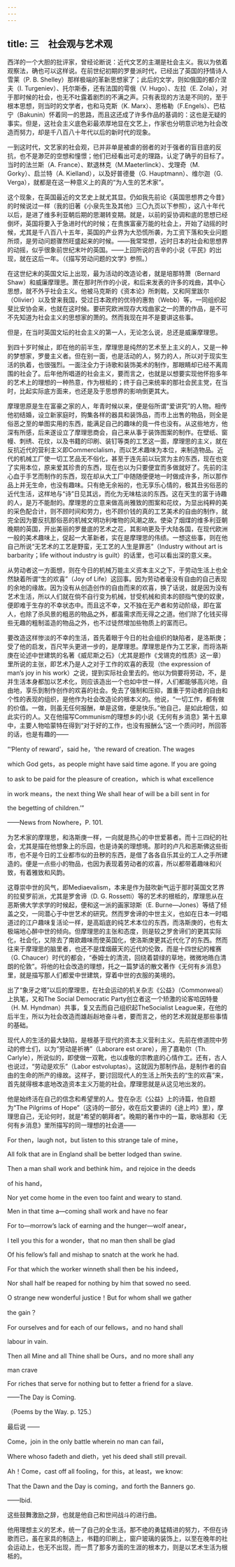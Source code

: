 ```yaml
---
---
---
```

title: 三　社会观与艺术观
---



西洋的一个大胆的批评家，曾经论断说：近代文艺的主潮是社会主义。我以为依着观察法，确也可以这样说。在前世纪初期的罗曼派时代，已经出了英国的抒情诗人雪莱（P. B. Shelley）那样极端的革新思想家了；此后的文学，则如俄国的都介涅夫（I. Turgeniev）、托尔斯泰，还有法国的雩俄（V. Hugo）、左拉（E. Zola），对于那时候的社会，也无不吐露着剧烈的不满之声。只有表现的方法是不同的，至于根本思想，则当时的文学者，也和马克斯（K. Marx）、恩格勒（F.Engels）、巴枯宁（Bakunin）怀着同一的思路，而且这还成了许多作品的基调的：这也是无疑的事实。但是，这社会主义底色彩最浓厚地显在文艺上，作家也分明意识地为社会改造而努力，却是千八百八十年代以后的新时代的现象。

一到这时代，文艺家的社会观，已并非单是被虐的弱者的对于强者的盲目底的反抗，也不是渺茫的空想和憧憬；他们已经看出可走的理路，认定了确乎的目标了。当时的法兰斯（A. France）、默退林克（M.Maeterlinck）、戈理奇（M. Gorky）、启兰特（A. Kielland），以及好普德曼（G. Hauptmann）、维尔迦（G. Verga），就都是在这一种意义上的真的“为人生的艺术家”。

这个现象，在英国最近的文艺史上就尤其显。仍如我先前论《英国思想界之今昔》的时候说过一样（我的旧著《小泉先生及其他》三〇九页以下参照），这八十年代以后，是进了维多利亚朝后期的思潮转变期。就是，以前的妥协调和底的思想已经倒坏，英国将要入于急进时代的时候；在贵族富豪万能的社会上，开始了动摇的时候，尤其是千八百八十五年，英国的产业界为大恐慌所袭，为工资下落和失业问题所烦，是劳动问题骤然旺盛起来的时候。——我常常想，近时日本的社会和思想界的动摇，似乎很象前世纪末叶的英国。——上回所说的吉辛的小说《平民》的出现，就在这后一年。（《描写劳动问题的文学》参照。）

在这世纪末的英国文坛上出现，最为活动的改造论者，就是培那特萧（Bernard Shaw）和威廉摩理思。萧在那时所作的小说，和后来发表的许多的戏曲，其中心思想，就不外乎社会主义。他被马克斯的《资本论》所刺戟，又和阿里跋尔（Olivier）以及曾来我国，受过日本政府的优待的惠勃（Webb）等，一同组织起斐比安协会来，也就在这时候。要研究欧洲现存大戏曲家之一的萧的作品，是不可不先知道为社会主义的思想家的萧的。然而我现在并不是要讲这些事。

但是，在当时英国文坛的社会主义的第一人，无论怎么说，总还是威廉摩理思。

到四十岁时候止，即在他的前半生，摩理思是纯然的艺术至上主义的人，又是一种的梦想家，罗曼主义者。但在别一面，也是活动的人，努力的人，所以对于现实生活的执着，也很强烈。一面注全力于诗歌和装饰美术的制作，那眼睛却已经不离周围的社会了。后年他所唱道的社会主义，要而言之，也就是以想要实现他怀抱多年的艺术上的理想的一种热意，作为根柢的；终于自己来统率的那社会民主党，在当时，比起实际底方面来，也还是及于思想界的影响倒更其大。

摩理思原是生在富豪之家的人，年青时候以来，便是俗所谓“爱讲究”的人物。相传他初结婚，设立新家庭时，购集各样的器具和装饰品，而市上出售的物品，则全是俗恶之至的单图实用的东西，能满足自己的趣味的竟一件也没有。从这些地方，他深有所感，后来遂设立了摩理思商会，自己来从事于装饰图案的制作。在壁纸、窗幔、刺绣、花纹，以及书籍的印刷、装钉等类的工艺这一面，摩理思的主义，就在反抗近代的营利主义即Commerclalism，而以艺术趣味为本位，来制造物品。近代的机械工厂使一切工艺品无不俗化，甚至于连先前以玩赏为主的东西，现在也变了实用本位，原来爱其珍贵的东西，现在也以为只要便宜而多做就好了。先前的注心血于手艺而制作的东西，现在却从大工厂中随随便便地一时做成许多，所以那作品上并无生命，也没有趣味。只有绝无余裕的，也无享乐心情的，极其丑劣俗恶的近代生活，这样地与“诗”日见其远，而化为无味枯淡的东西。这在天生的富于诗趣的人，是万不能耐的。摩理思的立意来做高尚雅致的图案和花纹，为显出纯粹的美的采色配合计，则不顾时间和劳力，也不顾价钱的真的工艺美术的自由的制作，就完全因为要反抗那俗恶的机械文明功利唯物的风潮之故。使染了烟煤的维多利亚朝晚期的英国，开出美丽的罗曼底的艺术之花，其影响更及于大陆各国，在现代欧洲一般的美术趣味上，促起一大革新者，实在是摩理思的伟绩。一想这些事，则在他自己所说“无艺术的工艺是野蛮，无工艺的人生是罪恶”（Industry without art is barbarity；life without industry is guilt）的话里，也可以看出深的意义来。

从劳动者这一方面想，则在今日的机械万能主义资本主义之下，于劳动生活上也全然缺着所谓“生的欢喜”（Joy of Life）这回事。因为劳动者毫没有自由的自己表现的余地的缘故。因为没有从创造创作的自由而来的欢喜，换了话说，就是因为没有艺术生活，所以人们就在倘不自行变为机械，甘受机械和资本的颐指气使的奴隶，便即难于生存的不幸状态中。而且这不幸，又不独在无产者和劳动阶级，即在富人，也除了杀风景的粗恶的物品之外，都虽需求而无得之之道。他们除了化钱买得些无趣的粗制滥造的物品之外，也不过徒然增加些物质上的富而已。

要改造这样惨淡的不幸的生活，首先着眼于今日的社会组织的缺陷者，是洛斯庚；受了他的启发，百尺竿头更进一步的，是摩理思。摩理思是作为工艺家，而将洛斯庚在论述中世建筑的名著《威尼斯之石》（尤其是题作《戈锡克的性质》这一章）里所说的主张，即艺术乃是人之对于工作的欢喜的表现（the expression of man’s joy in his work）之说，提到实际社会里去的。他以为倘要将劳动，不，是并生活本身都加以艺术化，则应该造出一个也如中世一样，人们都能够高兴地，自由地，享乐到制作创作的欢喜的社会。免去了强制和压抑，置重于劳动者的自由和个性的表现的组织，是他作为社会改造论的根本义的。他说，“一切工作，都有做的价值。一做，则虽无任何报酬，单是这做，便是快乐。”他自己，是如此相信，如此实行的人。又在他描写Communism的理想乡的小说《无何有乡消息》第十五章中，主要人物哈蒙特在得到“对于好的工作，也没有报酬么”这一个质问时，所回答的话，也是有趣的——

“‘Plenty of reward’，said he，‘the reward of creation. The wages

which God gets，as people might have said time agone. If you are going

to ask to be paid for the pleasure of creation，which is what excellence

in work means，the next thing We shall hear of will be a bill sent in for

the begetting of children.’”

——News from Nowhere，P. 101.

为艺术家的摩理思，和洛斯庚一样，一向就是热心的中世爱慕者。而十三四纪的社会，尤其是描在他想象上的乐园，也是诗美的理想境。那时的卢凡和恶斯佛这些街市，也不是今日的工业都市似的丑秽的东西，是借了各各自乐其业的工人之手所建造的。便是一点些小的物品，也因为表现着劳动者的欢喜，所以都带着趣味和兴致，有着雅致和风韵。

这尊崇中世的风气，即Mediaevalism，本来是作为鼓吹新气运于那时英国文艺界的拉斐罗前派，尤其是罗舍谛（D. G. Rossetti）等的艺术的根柢的，摩理思从在恶斯佛大学求学的时候起，便和这一派的画家琼斯（E. Burne—Jones）等结了倾盖之交，一同潜心于中世艺术的研究。然而罗舍谛的中世主义，也如在日本一时唱道过的江户趣味复活论一样，是高蹈底的纯艺术本位的东西，而洛斯庚的，也有太极端地心醉中世的倾向。但摩理思的主张和态度，则是较之罗舍谛们的更其实际化，社会化，又除去了南欧趣味而使英国化，使洛斯庚更其近代化了的东西。然而往来于摩理思的脑里者，也还不是煤烟蔽天的近代的伦敦，而是十四世纪的榷赛（G. Chaucer）时代的都会，“泰姆士的清流，回绕着碧绿的草地，微微地皓白清朗的伦敦”。将他的社会改造的理想，托之一篇梦话的散文著作《无何有乡消息》里，就是描写那人们都爱中世建筑，穿着中世的衣服的美境的。

出了“象牙之塔”以后的摩理思，在社会运动的机关杂志《公益》（Commonweal）上执笔，又和The Social Democratic Party创立者这一个矫激的论客哈因特曼（H. M. Hyndman）共事，复又去而自己组织起TheSocialist League来，在他的后半生，所以为社会改造而雄赳赳地奋斗者，要而言之，他的艺术观就是那些事情的基础。

现代人的生活的最大缺陷，是根基于现代的资本主义营利主义。先前在修道院中劳动的修士们，以为“劳动是祈祷”（Laborare est orare），用了嘉勒尔（Th. Carlyle），所说似的，即使做一双靴，也以虔敬的宗教底的心情作工。还有，古人也说过，“劳动是欢乐”（Labor estvoluptas）。这就因为那制作品，是制作者的自由的生命的所产的缘故。这样子，要讨回现代人的生活上所失去的“生的欢喜”来，首先就得根本底地改造资本主义万能的社会。摩理思就是从这见地出发的。

他是始终活在自己的信念和希望里的人。登在杂志《公益》上的诗篇，他自题为“The Pilgrims of Hope”（这诗的一部分，收在后文要讲的《途上吟》里），摩理思自己，无论何时，就是“希望的朝拜者”。晚期的著作中的一篇，歌咏那和《无何有乡消息》里所描写的同一理想的社会道——

For then，laugh not，but listen to this strange tale of mine，

All folk that are in England shall be better lodged than swine.

Then a man shall work and bethink him，and rejoice in the deeds

of his hand，

Nor yet come home in the even too faint and weary to stand.

Men in that time a—coming shall work and have no fear

For to—morrow’s lack of earning and the hunger—wolf anear，

I tell you this for a wonder，that no man then shall be glad

Of his fellow’s fall and mishap to snatch at the work he had.

For that which the worker winneth shall then be his indeed，

Nor shall half be reaped for nothing by him that sowed no seed.

O strange new wonderful justice！But for whom shall we gather

the gain？

For ourselves and for each of our fellows，and no hand shall

labour in vain.

Then all Mine and all Thine shall be Ours，and no more shall any

man crave

For riches that serve for nothing but to fetter a friend for a slave.

——The Day is Coming.

（Poems by the Way. p. 125.）

最后说 ——

Come，join in the only battle wherein no man can fail，

Where whoso fadeth and dieth，yet his deed shall still prevail.

Ah！Come，cast off all fooling，for this，at least，we know:

That the Dawn and the Day is coming，and forth the Banners go.

——Ibid.

这些鼓舞激励之辞，也就是他自己和世间战斗的进行曲。

他用理想主义的艺术，统一了自己的全生活。那不绝的勇猛精进的努力，不但在诗歌而已，虽在家具的制造上，书籍的印刷上，窗户玻璃的装饰上，以至在晚年的社会运动上，也无不出现，而一贯了那多方面的生涯的根本力，则是以艺术生活为根柢的。